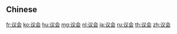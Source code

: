{{also|議会|議會}}
==Chinese==
{{zh-see|議會}}

[[fr:议会]]
[[ko:议会]]
[[hu:议会]]
[[mg:议会]]
[[nl:议会]]
[[ja:议会]]
[[ru:议会]]
[[th:议会]]
[[zh:议会]]